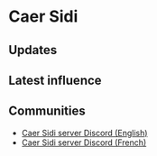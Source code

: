 # Caer Sidi

## Updates


<Updates channel="1019783654299422841" />

## Latest influence


<AeternumMap name="Caer Sidi" />

## Communities

- [Caer Sidi server Discord (English)](https://discord.gg/prCTxfENe2)
- [Caer Sidi server Discord (French)](https://discord.gg/dsFJGk7u9C)
